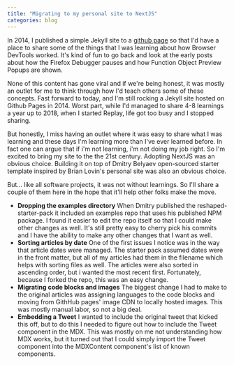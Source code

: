 ```yaml
---
title: "Migrating to my personal site to NextJS"
categories: blog
---
```



In 2014, I published a simple Jekyll site to a [github page](https://jasonlaster.github.io/) so that I'd have a place to share some of the things that I was learning about how Browser DevTools worked. It's kind of fun to go back and look at the early posts about how the Firefox Debugger pauses and how Function Object Preview Popups are shown.

None of this content has gone viral and if we're being honest, it was mostly an outlet for me to think through how I'd teach others some of these concepts. Fast forward to today, and I'm still rocking a Jekyll site hosted on Github Pages in 2014. Worst part, while I'd managed to share 4-8 learnings a year up to 2018, when I started Replay, life got too busy and I stopped sharing.

But honestly, I miss having an outlet where it was easy to share what I was learning and these days I'm learning more than I've ever learned before. In fact one can argue that if i'm not learning, i'm not doing my job right. So I'm excited to bring my site to the the 21st century. Adopting NextJS was an obvious choice. Building it on top of Dmitry Belyaev open-sourced starter template inspired by Brian Lovin's personal site was also an obvious choice.

<Tweet id="1758498848203268455" />

But... like all software projects, it was not without learnings. So I'll share a
couple of them here in the hope that it'll help other folks make the move.


* **Dropping the examples directory** When Dmitry published the reshaped-starter-pack it included an examples repo that uses his published NPM package. I found it easier to edit the repo itself so that I could make other changes as well. It's still pretty easy to cherry pick his commits and I have the ability to make any other changes that I want as well.
* **Sorting articles by date** One of the first issues I notice was in the way that article dates were managed. The starter pack assumed dates were in the front matter, but all of my articles had them in the filename which helps with sorting files as well. The articles were also sorted in ascending order, but i wanted the most recent first. Fortunately, because I forked the repo, this was an easy change.
* **Migrating code blocks and images** The biggest change I had to make to the original articles was assigning languages to the code blocks and moving from GithHub pages' image CDN to locally hosted images. This was mostly manual labor, so not a big deal.
* **Embedding a Tweet** I wanted to include the original tweet that kicked this off, but to do this I needed to figure out how to include the Tweet component in the MDX. This was mostly on me not understanding how MDX works, but it turned out that I could simply import the Tweet component into the MDXContent component's list of known components.